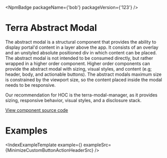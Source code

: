 
<NpmBadge
  packageName={'bob'}
  packageVersion={'123'}
/>

# Terra Abstract Modal
The abstract modal is a structural component that provides the ability to display portal'd content in a layer above the app. It consists of an overlay and an unstyled absolute positioned div in which content can be placed. The abstract modal is not intended to be consumed directly, but rather wrapped in a higher order component. Higher order components can provide the abstract modal with sizing, visual styles, and content (e.g; header, body, and actionable buttons). The abstract modals maximum size is constrained by the viewport size, so the content placed inside the modal needs to be responsive.

Our recommendation for HOC is the terra-modal-manager, as it provides sizing, responsive behavior, visual styles, and a disclosure stack.

<ReadMe />

[View component source code](`https://github.com/cerner/terra-core/tree/master/packages/${name}`)

# Examples
<IndexExampleTemplate
  example={<MinimizeCustomButtonActionHeader/>}
  exampleSrc={MinimizeCustomButtonActionHeaderSrc}
/>